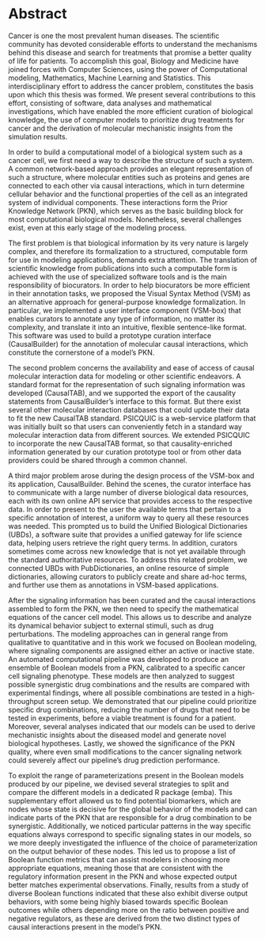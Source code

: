 # Abstract {-}

\vspace{-30pt}

\indent
Cancer is one the most prevalent human diseases. 
The scientific community has devoted considerable efforts to understand the mechanisms behind this disease and search for treatments that promise a better quality of life for patients. 
To accomplish this goal, Biology and Medicine have joined forces with Computer Sciences, using the power of Computational modeling, Mathematics, Machine Learning and Statistics. 
This interdisciplinary effort to address the cancer problem, constitutes the basis upon which this thesis was formed. 
We present several contributions to this effort, consisting of software, data analyses and mathematical investigations, which have enabled the more efficient curation of biological knowledge, the use of computer models to prioritize drug treatments for cancer and the derivation of molecular mechanistic insights from the simulation results.

In order to build a computational model of a biological system such as a cancer cell, we first need a way to describe the structure of such a system. 
A common network-based approach provides an elegant representation of such a structure, where molecular entities such as proteins and genes are connected to each other via causal interactions, which in turn determine cellular behavior and the functional properties of the cell as an integrated system of individual components. 
These interactions form the Prior Knowledge Network (PKN), which serves as the basic building block for most computational biological models. Nonetheless, several challenges exist, even at this early stage of the modeling process.

The first problem is that biological information by its very nature is largely complex, and therefore its formalization to a structured, computable form for use in modeling applications, demands extra attention. 
The translation of scientific knowledge from publications into such a computable form is achieved with the use of specialized software tools and is the main responsibility of biocurators. 
In order to help biocurators be more efficient in their annotation tasks, we proposed the Visual Syntax Method (VSM) as an alternative approach for general-purpose knowledge formalization. 
In particular, we implemented a user interface component (VSM-box) that enables curators to annotate any type of information, no matter its complexity, and translate it into an intuitive, flexible sentence-like format.
This software was used to build a prototype curation interface (CausalBuilder) for the annotation of molecular causal interactions, which constitute the cornerstone of a model's PKN.

\newpage

The second problem concerns the availability and ease of access of causal molecular interaction data for modeling or other scientific endeavors. 
A standard format for the representation of such signaling information was developed (CausalTAB), and we supported the export of the causality statements from CausalBuilder’s interface to this format. 
But there exist several other molecular interaction databases that could update their data to fit the new CausalTAB standard. 
PSICQUIC is a web-service platform that was initially built so that users can conveniently fetch in a standard way molecular interaction data from different sources. 
We extended PSICQUIC to incorporate the new CausalTAB format, so that causality-enriched information generated by our curation prototype tool or from other data providers could be shared through a common channel.

A third major problem arose during the design process of the VSM-box and its application, CausalBuilder. 
Behind the scenes, the curator interface has to communicate with a large number of diverse biological data resources, each with its own online API service that provides access to the respective data. 
In order to present to the user the available terms that pertain to a specific annotation of interest, a uniform way to query all these resources was needed. 
This prompted us to build the Unified Biological Dictionaries (UBDs), a software suite that provides a unified gateway for life science data, helping users retrieve the right query terms. 
In addition, curators sometimes come across new knowledge that is not yet available through the standard authoritative resources. 
To address this related problem, we connected UBDs with PubDictionaries, an online resource of simple dictionaries, allowing curators to publicly create and share ad-hoc terms, and further use them as annotations in VSM-based applications.

After the signaling information has been curated and the causal interactions assembled to form the PKN, we then need to specify the mathematical equations of the cancer cell model. 
This allows us to describe and analyze its dynamical behavior subject to external stimuli, such as drug perturbations. 
The modeling approaches can in general range from qualitative to quantitative and in this work we focused on Boolean modeling, where signaling components are assigned either an active or inactive state. 
An automated computational pipeline was developed to produce an ensemble of Boolean models from a PKN, calibrated to a specific cancer cell signaling phenotype. 
These models are then analyzed to suggest possible synergistic drug combinations and the results are compared with experimental findings, where all possible combinations are tested in a high-throughput screen setup. 
We demonstrated that our pipeline could prioritize specific drug combinations, reducing the number of drugs that need to be tested in experiments, before a viable treatment is found for a patient. 
Moreover, several analyses indicated that our models can be used to derive mechanistic insights about the diseased model and generate novel biological hypotheses. 
Lastly, we showed the significance of the PKN quality, where even small modifications to the cancer signaling network could severely affect our pipeline's drug prediction performance.

\newpage

To exploit the range of parameterizations present in the Boolean models produced by our pipeline, we devised several strategies to split and compare the different models in a dedicated R package (emba). 
This supplementary effort allowed us to find potential biomarkers, which are nodes whose state is decisive for the global behavior of the models and can indicate parts of the PKN that are responsible for a drug combination to be synergistic. 
Additionally, we noticed particular patterns in the way specific equations always correspond to specific signaling states in our models, so we more deeply investigated the influence of the choice of parameterization on the output behavior of these nodes. 
This led us to propose a list of Boolean function metrics that can assist modelers in choosing more appropriate equations, meaning those that are consistent with the regulatory information present in the PKN and whose expected output better matches experimental observations. 
Finally, results from a study of diverse Boolean functions indicated that these also exhibit diverse output behaviors, with some being highly biased towards specific Boolean outcomes while others depending more on the ratio between positive and negative regulators, as these are derived from the two distinct types of causal interactions present in the model's PKN.
